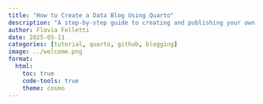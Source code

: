 ```yaml
---
title: "How to Create a Data Blog Using Quarto"
description: "A step-by-step guide to creating and publishing your own data blog using Quarto and GitHub Pages."
author: Flavia Felletti
date: 2025-05-11
categories: [tutorial, quarto, github, blogging]
image: ../welcome.png
format:
  html:
    toc: true
    code-tools: true
    theme: cosmo
---
```

